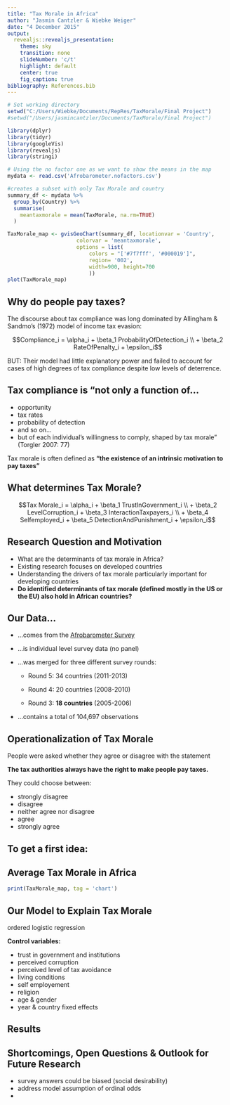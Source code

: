```yaml
---
title: "Tax Morale in Africa"
author: "Jasmin Cantzler & Wiebke Weiger"
date: "4 December 2015"
output: 
  revealjs::revealjs_presentation:
    theme: sky
    transition: none
    slideNumber: 'c/t'
    highlight: default
    center: true
    fig_caption: true
bibliography: References.bib
---
```

```r
# Set working directory
setwd("C:/Users/Wiebke/Documents/RepRes/TaxMorale/Final Project")
#setwd("/Users/jasmincantzler/Documents/TaxMorale/Final Project")

library(dplyr)
library(tidyr)
library(googleVis)
library(revealjs)
library(stringi)

# Using the no factor one as we want to show the means in the map
mydata <- read.csv('Afrobarometer.nofactors.csv')

#creates a subset with only Tax Morale and country
summary_df <- mydata %>% 
  group_by(Country) %>% 
  summarise(
    meantaxmorale = mean(TaxMorale, na.rm=TRUE)
  )

TaxMorale_map <- gvisGeoChart(summary_df, locationvar = 'Country',
                      colorvar = 'meantaxmorale',
                      options = list(
                          colors = "['#7f7fff', '#000019']",
                          region= '002',
                          width=900, height=700
                          ))
plot(TaxMorale_map)

```

## Why do people pay taxes?

The discourse about tax compliance was long dominated by Allingham & Sandmo's (1972) model of income tax evasion:

$$Compliance_i = \alpha_i + \beta_1 ProbabilityOfDetection_i \\
+ \beta_2 RateOfPenalty_i + \epsilon_i$$ 

BUT: Their model had little explanatory power and failed to account for cases of high degrees of tax compliance despite low levels of deterrence.

## Tax compliance is "not only a function of...

- opportunity
- tax rates
- probability of detection 
- and so on...
- but of each individual's willingness to comply, shaped by tax morale" (Torgler 2007: 77) 

Tax morale is often defined as 
**"the existence of an intrinsic motivation to pay taxes"** 

## What determines Tax Morale?

$$Tax Morale_i = \alpha_i + \beta_1 TrustInGovernment_i \\
+ \beta_2 LevelCorruption_i + \beta_3 InteractionTaxpayers_i \\ 
+ \beta_4 Selfemployed_i + \beta_5 DetectionAndPunishment_i + \epsilon_i$$


## Research Question and Motivation

- What are the determinants of tax morale in Africa?
- Existing research focuses on developed countries
- Understanding the drivers of tax morale particularly important for developing countries
- **Do identified determinants of tax morale (defined mostly in the US or the EU) also hold in African countries?** 

## Our Data...

- ...comes from the [Afrobarometer Survey](http://www.afrobarometer.org/) 
- ...is individual level survey data (no panel)
- ...was merged for three different survey rounds:
  
    + Round 5: 34 countries (2011-2013)
 
    + Round 4: 20 countries (2008-2010)
 
    + Round 3: **18 countries** (2005-2006)
    
- ...contains a total of 104,697 observations 


## Operationalization of Tax Morale

People were asked whether they agree or disagree with the statement

**The tax authorities always have the right to make people pay taxes.**

They could choose between:

  - strongly disagree
  - disagree
  - neither agree nor disagree
  - agree
  - strongly agree
  

## To get a first idea:

 

## Average Tax Morale in Africa


```r
print(TaxMorale_map, tag = 'chart')
```

## Our Model to Explain Tax Morale

ordered logistic regression

**Control variables:**

  - trust in government and institutions
  - perceived corruption 
  - perceived level of tax avoidance
  - living conditions
  - self employement 
  - religion
  - age & gender
  - year & country fixed effects



## Results



## Shortcomings, Open Questions & Outlook for Future Research
- survey answers could be biased (social desirability)
- address model assumption of ordinal odds
- 
